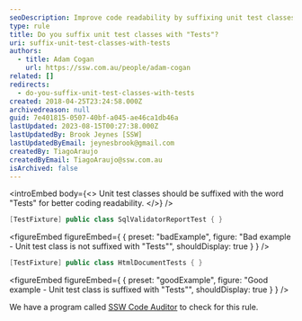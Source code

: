 ```yaml
---
seoDescription: Improve code readability by suffixing unit test classes with "Tests".
type: rule
title: Do you suffix unit test classes with "Tests"?
uri: suffix-unit-test-classes-with-tests
authors:
  - title: Adam Cogan
    url: https://ssw.com.au/people/adam-cogan
related: []
redirects:
  - do-you-suffix-unit-test-classes-with-tests
created: 2018-04-25T23:24:58.000Z
archivedreason: null
guid: 7e401815-0507-40bf-a045-ae46ca1db46a
lastUpdated: 2023-08-15T00:27:38.000Z
lastUpdatedBy: Brook Jeynes [SSW]
lastUpdatedByEmail: jeynesbrook@gmail.com
createdBy: TiagoAraujo
createdByEmail: TiagoAraujo@ssw.com.au
isArchived: false
---
```


<introEmbed
  body={<>
Unit test classes should be suffixed with the word "Tests" for better coding readability.
  </>}
/>
```csharp
[TestFixture] public class SqlValidatorReportTest { }
```

<figureEmbed figureEmbed={ {
  preset: "badExample",
  figure: "Bad example - Unit test class is not suffixed with \"Tests\"",
  shouldDisplay: true
} } />


```csharp
[TestFixture] public class HtmlDocumentTests { }
```

<figureEmbed figureEmbed={ {
  preset: "goodExample",
  figure: "Good example - Unit test class is suffixed with \"Tests\"",
  shouldDisplay: true
} } />


We have a program called [SSW Code Auditor](https://www.ssw.com.au/ssw/CodeAuditor/) to check for this rule.
